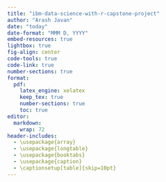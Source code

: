 ---
title: "ibm-data-science-with-r-capstone-project"
author: "Arash Javan"
date: "today"
date-format: "MMM D, YYYY"
embed-resources: true
lightbox: true
fig-align: center
code-tools: true
code-link: true
number-sections: true
format: 
  pdf:
    latex_engine: xelatex
    keep_tex: true
    number-sections: true
    toc: true
editor: 
  markdown: 
    wrap: 72
header-includes:
  - \usepackage{array}
  - \usepackage{longtable}
  - \usepackage{booktabs}
  - \usepackage{caption}
  - \captionsetup[table]{skip=10pt}
---

## 
